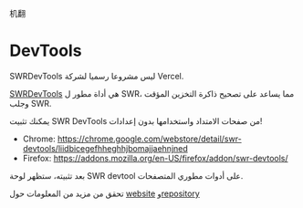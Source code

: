 
机翻
# DevTools

<Callout>
 SWRDevTools ليس مشروعا رسميا لشركة Vercel.
</Callout>

[SWRDevTools](https://swr-devtools.vercel.app/) هي أداة مطور ل SWR، مما يساعد على تصحيح ذاكرة التخزين المؤقت وجلب SWR.

يمكنك تثبيت SWR DevTools من صفحات الامتداد واستخدامها بدون إعدادات! 
 
- Chrome: https://chrome.google.com/webstore/detail/swr-devtools/liidbicegefhheghhjbomajjaehnjned 
- Firefox: https://addons.mozilla.org/en-US/firefox/addon/swr-devtools/ 
 
بعد تثبيته، ستظهر لوحة SWR devtool على أدوات مطوري المتصفحات. 
 
تحقق من مزيد من المعلومات حول [website](https://swr-devtools.vercel.app/) و[repository](https://github.com/koba04/swr-devtools)
